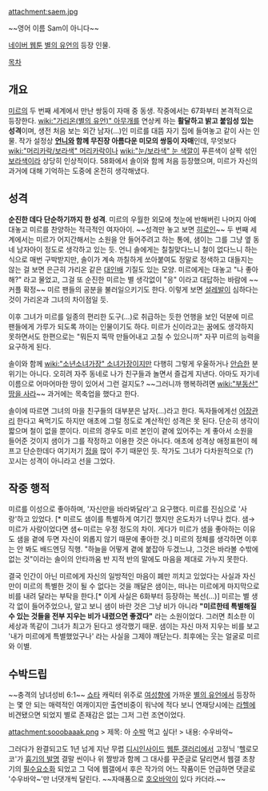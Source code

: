 attachment:saem.jpg

~~영어 이름 Sam이 아니다~~


[[네이버 웹툰]] [[별의 유언]]의 등장 인물. 

[[목차]]

== 개요 ==
[[미르(별의 유언)|미르]]의 두 번째 세계에서 만난 쌍둥이 자매 중 동생. 작중에서는 67화부터 본격적으로 등장한다. [[wiki:"가리온(별의 유언)" 아무개]]를 연상케 하는 '''활달하고 밝고 붙임성 있는 성격'''이며, 생전 처음 보는 외간 남자(…)인 미르를 대뜸 자기 집에 들여놓고 같이 사는 인물.
작가 설정상 '''[[솔(별의 유언)|언니]]와 함께 무진장 아름다운 미모의 쌍둥이 자매'''인데, 무엇보다 [[wiki:"머리카락/보라색" 머리카락]]이나 [[wiki:"눈/보라색" 눈 색깔]]이 푸른색이 살짝 섞인 [[보라색]]이라 상당히 인상적이다.
58화에서 솔이와 함께 처음 등장했으며, 미르가 자신의 과거에 대해 기억하는 도중에 온전히 생각해냈다.

== 성격 ==
'''순진한 데다 단순하기까지 한 성격'''. 미르의 우월한 외모에 첫눈에 반해버린 나머지 아예 대놓고 미르를 찬양하는 적극적인 여자아이. ~~성격만 놓고 보면 [[히로인]]~~ 두 번째 세계에서는 미르가 어지간해서는 소원을 안 들어주려고 하는 통에, 샘이는 그를 그냥 옆 동네 남자아이 정도로 생각하고 있는 듯. 언니 솔에게는 칠칠맞다느니 철이 없다느니 하는 식으로 매번 구박받지만, 솔이가 계속 까칠하게 쏘아붙여도 정말로 정색하고 대들지는 않는 걸 보면 은근히 가리온 같은 [[대인배]] 기질도 있는 모양. 미르에게는 대놓고 "나 좋아해?" 라고 물었고, 그걸 또 순진한 미르는 별 생각없이 "응" 이라고 대답하는 바람에 ~~커플 확정~~ 미르 팬들의 공분을 불러일으키기도 한다. 이렇게 보면 [[설레발]]이 심하다는 것이 가리온과 그녀의 차이점일 듯.

이후 그녀가 미르를 일종의 편리한 도구(…)로 취급하는 듯한 언행을 보인 덕분에 미르 팬들에게 가루가 되도록 까이는 인물이기도 하다. 미르가 신이라고는 꿈에도 생각하지 못하면서도 한편으로는 "뭐든지 뚝딱 만들어내고 고칠 수 있으니까" 자꾸 미르의 능력을 요구하게 된다.

솔이와 함께 [[wiki:"소년소녀가장" 소녀가장]]이지만 다행히 그렇게 우울하거나 [[안습]]한 분위기는 아니다. 오히려 자주 동네로 나가 친구들과 놀면서 즐겁게 지낸다. 아마도 자기네 이름으로 어마어마한 땅이 있어서 그런 걸지도? ~~그러니까 행복하려면 [[wiki:"부동산" 땅을 사라]]~~ 과거에는 목축업을 했다고 한다.

솔이에 따르면 그녀의 마을 친구들의 대부분은 남자(…)라고 한다. 독자들에게선 [[어장관리]] 한다고 욕먹기도 하지만 애초에 그럴 정도로 계산적인 성격은 못 된다. 단순히 생각이 짧으며 철이 없을 뿐이다. 미르의 경우도 미르 본인이 곁에 있어주는 게 좋아서 소원을 들어준 것이지 샘이가 그를 작정하고 이용한 것은 아니다. 애초에 성격상 애정표현이 헤프고 단순한데다 여기저기 [[정]]을 많이 주기 때문인 듯. 작가도 그녀가 다차원적으로 (?) 꼬시는 성격이 아니라고 선을 그었다.

== 작중 행적 ==
미르를 이성으로 좋아하며, '자신만을 바라봐달라'고 요구했다. 미르를 진심으로 '사랑'하고 있었다. [* 미르도 샘이를 특별하게 여기긴 했지만 온도차가 너무나 컸다. 샘→미르가 사랑이었다면 샘←미르는 우정 정도의 차이. 게다가 미르가 샘을 좋아하는 이유도 샘을 곁에 두면 자신이 외롭지 않기 때문에 좋아한 것.] 미르의 정체를 생각하면 이후는 안 봐도 배드엔딩 직행. "하늘을 어떻게 곁에 붙잡아 두겠느냐, 그것은 바라볼 수밖에 없는 것"이라는 솔이의 안타까움 반 지적 반의 말에도 마음을 제대로 가누지 못한다.

결국 인간이 아닌 미르에게 자신의 일방적인 마음이 폐만 끼치고 있었다는 사실과 자신만이 미르의 특별한 것이 될 수 없다는 것을 깨달은 샘이는, 떠나는 미르에게 마지막으로 비를 내려 달라는 부탁을 한다.[* 이게 사실은 6화부터 등장하는 복선(…)] 미르는 별 생각 없이 들어주었으나, 알고 보니 샘이 바란 것은 그냥 비가 아니라 '''"미르한테 특별해질 수 있는 것들을 전부 지우는 비가 내렸으면 좋겠다"''' 라는 소원이었다. 그러면 최소한 이 세상과 똑같이 그녀가 최고가 된다고 생각했기 때문. 샘이는 자신 마저 지우는 비를 보고 '내가 미르에게 특별했었구나' 라는 사실을 그제야 깨닫는다. 최후에는 웃는 얼굴로 미르와 이별.

== 수박드립 ==
~~충격의 남녀성비 6:1~~ [[쇼타]] 캐릭터 위주로 [[여성향]]에 가까운 [[별의 유언]]에서 등장하는 몇 안 되는 매력적인 여캐이지만 출연비중이 워낙에 적다 보니 연재당시에는 [[라헬]]에 비견됐으면 되었지 별로 존재감은 없는 그저 그런 조연이었다.

attachment:sooobaaak.png
> 제목: 아 [[수박]] 먹고 싶다!
> 내용: 수우바악~

그러다가 완결되고도 1년 넘게 지난 무렵 [[디시인사이드]] [[웹툰 갤러리]]에서 고정닉 '헬로모코'가 [[흉기의 발명]] 결말 씬이나 위 짤방과 함께 그 대사를 꾸준글로 달리면서 웹갤 초창기의 [[필수요소]]화 되었고 그 덕에 웹갤에서 후은 작가의 어느 작품이든 언급하면 댓글로 '수우바악~'만 너댓개씩 달린다.
~~자매품으로 [[호박장군|호오바악]]이 있다 카더라.~~
